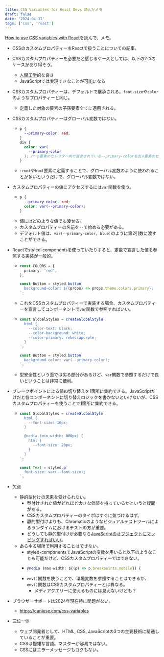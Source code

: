```yaml
---
title: CSS Variables for React Devs 読んだメモ
draft: false
date: '2024-04-17'
tags: ['css', 'react']
---
```


[How to use CSS variables with React](https://www.joshwcomeau.com/css/css-variables-for-react-devs/)を読んで、メモ。

- CSSのカスタムプロパティーをReactで扱うことについての記事。
- CSSカスタムプロパティーを必要だと感じるケースとしては、以下の2つのケースがあり得そう。
  - [人間工学](https://ja.wikipedia.org/wiki/%E4%BA%BA%E9%96%93%E5%B7%A5%E5%AD%A6)的な良さ
  - JavaScriptでは実現できなことが可能になる
- CSSカスタムプロパティーは、デフォルトで継承される。`font-size`や`color`のようなプロパティーと同じ。
  - 定義した対象の要素の子孫要素全てに適用される。
- CSSカスタムプロパティーはグローバル変数ではない。
  - ```css
    p {
      --primary-color: red;
    }
    div {
      color: var(
        --primary-color
      ); /* p要素のセレクター内で宣言されている--primary-colorをdiv要素のセレクター内で参照することはできない。 */
    }
    ```
  - `:root`や`html`要素に定義することで、グローバル変数のように使われることが多いというだけで、グローバル変数ではない。
- カスタムプロパティーの値にアクセスするには`var`関数を使う。
  - ```css
    p {
      --primary-color: red;
      color: var(--primary-color);
    }
    ```
  - 値にはどのような値でも渡せる。
  - カスタムプロパティーの名前を`--`で始める必要がある。
  - デフォルト値は、`var(--primary-color, blue)`のように第2引数に渡すことができる。
- Reactでstyled-componentsを使っていたりすると、定数で宣言した値を参照する実装が一般的。
  - ```ts
    const COLORS = {
      primary: 'red',
    };

    const Button = styled.button`
      background-color: ${(props) => props.theme.colors.primary};
    `;
    ```

  - これをCSSカスタムプロパティーで実装する場合、カスタムプロパティーを宣言してコンポーネントで`var`関数で参照すればいい。
  - ```ts
    const GlobalStyles = createGlobalStyle`
      html {
        --color-text: black;
        --color-background: white;
        --color-primary: rebeccapurple;
      }
    `;

    const Button = styled.button`
      background-color: var(--primary-color);
    `;
    ```

  - 型安全性という面では劣る部分があるけど、`var`関数で参照するだけで良いということは非常に便利。

- ブレークポイントによる値の切り替えを1箇所に集約できる。JavaScriptだけだと各コンポーネントに切り替えロジックを書かないといけないが、CSSカスタムプロパティーを使うことで1箇所に集約できる。
  - ```ts
    const GlobalStyles = createGlobalStyle`
      html {
        --font-size: 16px;
      }
    
      @media (min-width: 800px) {
        html {
          --font-size: 20px;
        }
      }
    `;

    const Text = styled.p`
      font-size: var(--font-size);
    `;
    ```

- 欠点
  - 静的型付けの恩恵を受けられない。
    - 型付けされた値がどれほど大きな価値を持っているかというと疑問がある。
    - CSSカスタムプロパティーのタイポはすぐに気づけるはず。
    - 静的型付けよりも、Chromaticのようなビジュアルテストツールによるランタイムにおけるテストの方が重要。
    - どうしても静的型付けが必要なら[JavaScriptのオブジェクトにマッピングすればいい](https://twitter.com/pveyes/status/1249729653591293952)。
  - あらゆる場所で利用することはできない。
    - styled-componentsでJavaScriptの変数を用いると以下のようなことも可能だけど、CSSカスタムプロパティーではできない。
    - ```ts
      @media (max-width: ${(p) => p.breakpoints.mobile}) {
      ```
    - `env()`関数を使うことで、環境変数を参照することはできるが、`env()`関数はCSSカスタムプロパティーとは異なる。
      - メディアクエリーに使えるものには見えないけども？
- ブラウザーサポートは2024年現在特に問題がない。
  - https://caniuse.com/css-variables
- 三位一体
  - ウェブ開発者として、HTML, CSS, JavaScriptの3つの主要技術に精通していることが重要。
  - CSSは複雑な言語。マスターが容易ではない。
  - CSSにはエラーメッセージもログもない。
